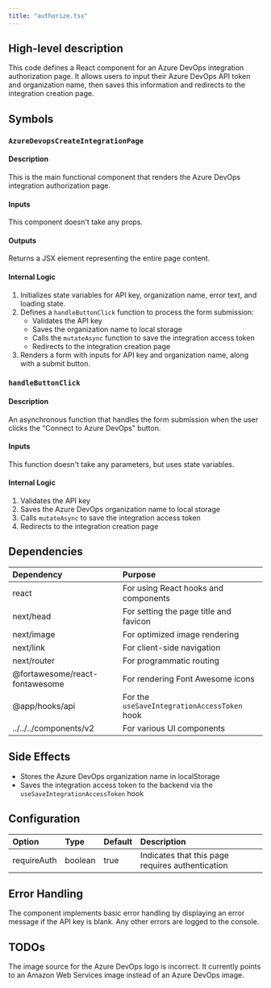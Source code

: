 ```yaml
---
title: "authorize.tsx"
---
```


## High-level description
This code defines a React component for an Azure DevOps integration authorization page. It allows users to input their Azure DevOps API token and organization name, then saves this information and redirects to the integration creation page.

## Symbols

### `AzureDevopsCreateIntegrationPage`
#### Description
This is the main functional component that renders the Azure DevOps integration authorization page.

#### Inputs
This component doesn't take any props.

#### Outputs
Returns a JSX element representing the entire page content.

#### Internal Logic
1. Initializes state variables for API key, organization name, error text, and loading state.
2. Defines a `handleButtonClick` function to process the form submission:
   - Validates the API key
   - Saves the organization name to local storage
   - Calls the `mutateAsync` function to save the integration access token
   - Redirects to the integration creation page
3. Renders a form with inputs for API key and organization name, along with a submit button.

### `handleButtonClick`
#### Description
An asynchronous function that handles the form submission when the user clicks the "Connect to Azure DevOps" button.

#### Inputs
This function doesn't take any parameters, but uses state variables.

#### Internal Logic
1. Validates the API key
2. Saves the Azure DevOps organization name to local storage
3. Calls `mutateAsync` to save the integration access token
4. Redirects to the integration creation page

## Dependencies
| Dependency | Purpose |
|:-----------|:--------|
| react | For using React hooks and components |
| next/head | For setting the page title and favicon |
| next/image | For optimized image rendering |
| next/link | For client-side navigation |
| next/router | For programmatic routing |
| @fortawesome/react-fontawesome | For rendering Font Awesome icons |
| @app/hooks/api | For the `useSaveIntegrationAccessToken` hook |
| ../../../components/v2 | For various UI components |

## Side Effects
- Stores the Azure DevOps organization name in localStorage
- Saves the integration access token to the backend via the `useSaveIntegrationAccessToken` hook

## Configuration
| Option | Type | Default | Description |
|:-------|:-----|:--------|:------------|
| requireAuth | boolean | true | Indicates that this page requires authentication |

## Error Handling
The component implements basic error handling by displaying an error message if the API key is blank. Any other errors are logged to the console.

## TODOs
The image source for the Azure DevOps logo is incorrect. It currently points to an Amazon Web Services image instead of an Azure DevOps image.